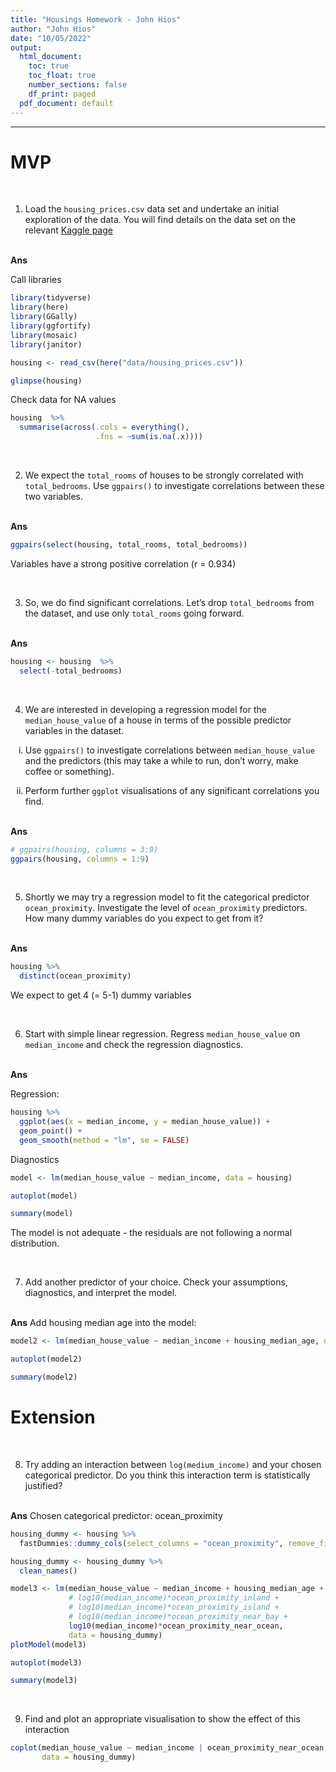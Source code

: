 ```yaml
---
title: "Housings Homework - John Hios"
author: "John Hios"
date: "10/05/2022"
output:
  html_document:
    toc: true
    toc_float: true
    number_sections: false
    df_print: paged
  pdf_document: default
---
```


<hr>

# MVP

<br>

1. Load the `housing_prices.csv` data set and undertake an initial exploration of the data. You will find details on the data set on the relevant [Kaggle page](https://www.kaggle.com/camnugent/california-housing-prices)

<br>
**Ans**

Call libraries
```r
library(tidyverse)
library(here)
library(GGally)
library(ggfortify)
library(mosaic)
library(janitor)
```

```r
housing <- read_csv(here("data/housing_prices.csv"))

glimpse(housing)
```

Check data for NA values
```r
housing  %>%
  summarise(across(.cols = everything(),
                   .fns = ~sum(is.na(.x))))

```

<br>

2. We expect the `total_rooms` of houses to be strongly correlated with `total_bedrooms`. Use `ggpairs()` to investigate correlations between these two variables.

<br>
**Ans**
```r
ggpairs(select(housing, total_rooms, total_bedrooms))
```
Variables have a strong positive correlation (r = 0.934)


<br> 

3. So, we do find significant correlations. Let's drop `total_bedrooms` from the dataset, and use only `total_rooms` going forward.

<br>
**Ans**

```r
housing <- housing  %>%
  select(-total_bedrooms)
```


<br>

4. We are interested in developing a regression model for the `median_house_value` of a house in terms of the possible predictor variables in the dataset. 

  i. Use `ggpairs()` to investigate correlations between `median_house_value` and the predictors (this may take a while to run, don't worry, make coffee or something).

  ii. Perform further `ggplot` visualisations of any significant correlations you find.

<br>
**Ans**


```r
# ggpairs(housing, columns = 3:9)
ggpairs(housing, columns = 1:9)
```


<br>

5. Shortly we may try a regression model to fit the categorical predictor `ocean_proximity`. Investigate the level of `ocean_proximity` predictors. How many dummy variables do you expect to get from it?

<br>
**Ans**
```r
housing %>% 
  distinct(ocean_proximity)
```

We expect to get 4 (= 5-1) dummy variables


<br>
 
6. Start with simple linear regression. Regress `median_house_value` on `median_income` and check the regression diagnostics.

<br>
**Ans**

Regression:
```r
housing %>%
  ggplot(aes(x = median_income, y = median_house_value)) +
  geom_point() +
  geom_smooth(method = "lm", se = FALSE)
```

Diagnostics
```r
model <- lm(median_house_value ~ median_income, data = housing)

autoplot(model)

summary(model)
```
The model is not adequate - the residuals are not following a normal distribution.


<br> 

7. Add another predictor of your choice. Check your assumptions, diagnostics, and interpret the model.

<br>
**Ans**
Add housing median age into the model:
```r
model2 <- lm(median_house_value ~ median_income + housing_median_age, data = housing)

autoplot(model2)

summary(model2)
```




# Extension
    
<br>

8. Try adding an interaction between `log(medium_income)` and your chosen categorical predictor. Do you think this interaction term is statistically justified?

<br>
**Ans**
Chosen categorical predictor: ocean_proximity
```r
housing_dummy <- housing %>%
  fastDummies::dummy_cols(select_columns = "ocean_proximity", remove_first_dummy = TRUE, remove_selected_columns = TRUE) 

housing_dummy <- housing_dummy %>% 
  clean_names()
```

```r
model3 <- lm(median_house_value ~ median_income + housing_median_age + 
             # log10(median_income)*ocean_proximity_inland + 
             # log10(median_income)*ocean_proximity_island + 
             # log10(median_income)*ocean_proximity_near_bay + 
             log10(median_income)*ocean_proximity_near_ocean,
             data = housing_dummy)
plotModel(model3)


```

```r
autoplot(model3)

summary(model3)
```


<br>

9. Find and plot an appropriate visualisation to show the effect of this interaction

```r
coplot(median_house_value ~ median_income | ocean_proximity_near_ocean,
       data = housing_dummy)
```

